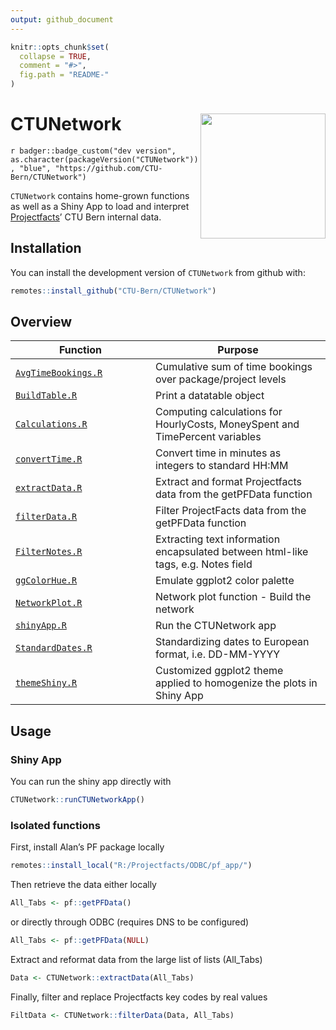 ```yaml
---
output: github_document
---
```


<!-- README.md is generated from README.Rmd. Please edit that file -->

```r
knitr::opts_chunk$set(
  collapse = TRUE,
  comment = "#>",
  fig.path = "README-"
)
```

# CTUNetwork <img src='inst/figures/logo.png' align="right" width="200">

<!-- badges: start -->

`r badger::badge_custom("dev version", as.character(packageVersion("CTUNetwork")), "blue", "https://github.com/CTU-Bern/CTUNetwork")`
<!-- [![R-CMD-check](https://github.com/CTU-Bern/redcaptools/workflows/R-CMD-check/badge.svg)](https://github.com/CTU-Bern/redcaptools/actions) -->

<!-- badges: end -->

`CTUNetwork` contains home-grown functions as well as a Shiny App to load and interpret [Projectfacts](https://projectfacts.ctu.unibe.ch/)' CTU Bern internal data.

## Installation

You can install the development version of `CTUNetwork` from github with:

<!-- install.packages("redcaptools") -->

```r
remotes::install_github("CTU-Bern/CTUNetwork")
```

<!-- Or from CTU Bern's package universe -->

<!-- ```{r, eval = F} -->
<!-- install.packages("redcaptools", repos = "https://ctu-bern.r-universe.dev") -->
<!-- ```  -->

## Overview

Function | Purpose
-------- | ---------- 
[`AvgTimeBookings.R`](R/AvgTimeBookings.R) | Cumulative sum of time bookings over package/project levels
[`BuildTable.R`](R/BuildTable.R) | Print a datatable object
[`Calculations.R`](R/Calculations.R) | Computing calculations for HourlyCosts, MoneySpent and TimePercent variables
[`convertTime.R`](R/convertTime.R) | Convert time in minutes as integers to standard HH:MM
[`extractData.R`](R/extractData.R) | Extract and format Projectfacts data from the getPFData function
[`filterData.R`](R/filterData.R) | Filter ProjectFacts data from the getPFData function
[`FilterNotes.R`](R/FilterNotes.R) | Extracting text information encapsulated between html-like tags, e.g. Notes field
[`ggColorHue.R`](R/ggColorHue.R) | Emulate ggplot2 color palette
[`NetworkPlot.R`](R/NetworkPlot.R) | Network plot function - Build the network
[`shinyApp.R`](R/shinyApp.R) | Run the CTUNetwork app
[`StandardDates.R`](R/StandardDates.R) | Standardizing dates to European format, i.e. DD-MM-YYYY
[`themeShiny.R`](R/themeShiny.R) | Customized ggplot2 theme applied to homogenize the plots in Shiny App

## Usage

### Shiny App

You can run the shiny app directly with
```r
CTUNetwork::runCTUNetworkApp()
```

### Isolated functions

First, install Alan's PF package locally
```r
remotes::install_local("R:/Projectfacts/ODBC/pf_app/")
```

Then retrieve the data either locally
```r
All_Tabs <- pf::getPFData()
```

or directly through ODBC (requires DNS to be configured)
```r
All_Tabs <- pf::getPFData(NULL)
```

Extract and reformat data from the large list of lists (All_Tabs)
```r
Data <- CTUNetwork::extractData(All_Tabs)
```

Finally, filter and replace Projectfacts key codes by real values
```r
FiltData <- CTUNetwork::filterData(Data, All_Tabs)
```

